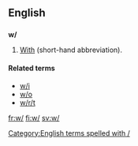 {{also|Appendix:Variations of "w"}}
==English==

==={{abbreviation-old|en}}===
'''w/'''

# [[with|With]] (short-hand abbreviation).

====Related terms====
* [[w/i]]
* [[w/o]]
* [[w/r/t]]

[[Category:English terms spelled with /]]

[[fr:w/]]
[[fi:w/]]
[[sv:w/]]